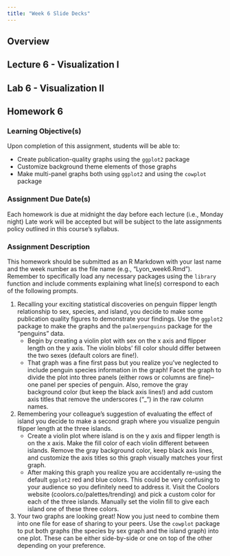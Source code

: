 ```yaml
---
title: "Week 6 Slide Decks"
---
```


## Overview



## Lecture 6 - Visualization I



## Lab 6 - Visualization II



## Homework 6

### Learning Objective(s)

Upon completion of this assignment, students will be able to:

- Create publication-quality graphs using the `ggplot2` package
- Customize background theme elements of those graphs
- Make multi-panel graphs both using `ggplot2` and using the `cowplot` package

### Assignment Due Date(s)

Each homework is due at midnight the day before each lecture (i.e., Monday night) Late work will be accepted but will be subject to the late assignments policy outlined in this course’s syllabus.

### Assignment Description

This homework should be submitted as an R Markdown with your last name and the week number as the file name (e.g., "Lyon_week6.Rmd"). Remember to specifically load any necessary packages using the `library` function and include comments explaining what line(s) correspond to each of the following prompts.

1. Recalling your exciting statistical discoveries on penguin flipper length relationship to sex, species, and island, you decide to make some publication quality figures to demonstrate your findings. Use the `ggplot2` package to make the graphs and the `palmerpenguins` package for the "penguins" data.
    - Begin by creating a violin plot with sex on the x axis and flipper length on the y axis. The violin blobs’ fill color should differ between the two sexes (default colors are fine!).
    - That graph was a fine first pass but you realize you’ve neglected to include penguin species information in the graph! Facet the graph to divide the plot into three panels (either rows or columns are fine)--one panel per species of penguin. Also, remove the gray background color (but keep the black axis lines!) and add custom axis titles that remove the underscores ("_") in the raw column names.

2. Remembering your colleague’s suggestion of evaluating the effect of island you decide to make a second graph where you visualize penguin flipper length at the three islands.
    - Create a violin plot where island is on the y axis and flipper length is on the x axis. Make the fill color of each violin different between islands. Remove the gray background color, keep black axis lines, and customize the axis titles so this graph visually matches your first graph.
    - After making this graph you realize you are accidentally re-using the default `ggplot2` red and blue colors. This could be very confusing to your audience so you definitely need to address it. Visit the Coolors website (coolors.co/palettes/trending) and pick a custom color for each of the three islands. Manually set the violin fill to give each island one of these three colors.

3. Your two graphs are looking great! Now you just need to combine them into one file for ease of sharing to your peers. Use the `cowplot` package to put both graphs (the species by sex graph and the island graph) into one plot. These can be either side-by-side or one on top of the other depending on your preference.

